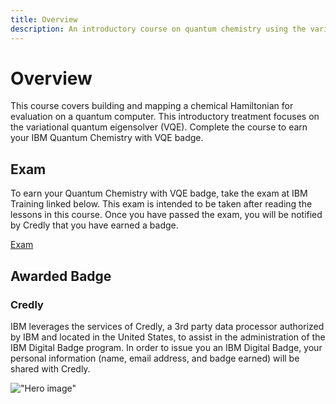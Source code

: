 ```yaml
---
title: Overview
description: An introductory course on quantum chemistry using the variational quantum eigensolver.
---
```


# Overview

This course covers building and mapping a chemical Hamiltonian for evaluation on a quantum computer. This introductory treatment focuses on the variational quantum eigensolver (VQE). Complete the course to earn your IBM Quantum Chemistry with VQE badge.

## Exam

To earn your Quantum Chemistry with VQE badge, take the exam at IBM Training linked below. This exam is intended to be taken after reading the lessons in this course. Once you have passed the exam, you will be notified by Credly that you have earned a badge.

[Exam](/learning/courses/quantum-chem-with-vqe/exam)

## Awarded Badge

### Credly

IBM leverages the services of Credly, a 3rd party data processor authorized by IBM and located in the United States, to assist in the administration of the IBM Digital Badge program. In order to issue you an IBM Digital Badge, your personal information (name, email address, and badge earned) will be shared with Credly.

!["Hero image"](/learning/images/courses/quantum-chem-with-vqe/card.avif)
